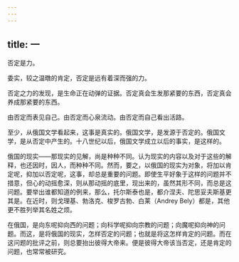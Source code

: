 ```yaml
---
---
---
```

title: 一
---



否定是力。

委实，较之温暾的肯定，否定是远有着深而强的力。

否定之力的发现，是生命正在动弹的证据。否定真会生发那紧要的东西，否定真会养成那紧要的东西。

由否定而表见自己。由否定而心泉流动。由否定而自己看出活路。

至少，从俄国文学看起来，这事是真实的。俄国文学，是发源于否定的。俄国文学，是从否定中产生的。十八世纪以后，俄国文学成立以后的事实，是这样的。

俄国的现实——那现实的见解，尚是种种不同。认为现实的内容以及对于这些的解释，也还因时，因人，而种种不同。然而，要之，以俄国的现实为对象，将加以肯定呢，抑加以否定呢，这事，却总是重要的问题。即使生平好象于这样的问题并不措意，但心的动摇愈深，则从那动摇的底里，现出来的，虽然其形不同，而总是这问题。要举出谁都知道的例来，那么，托尔斯泰也是，都介涅夫、陀思妥夫斯基更其是。在近时，则戈理基、勃洛克、梭罗古勃、白莱（Andrey Bely）都是，其他更不胜列举其名姓之烦。

在俄国，是向东呢抑向西的问题；向科学呢抑向宗教的问题；向魔呢抑向神的问题。而这，是将俄国的现实，怎样否定的问题；也就是将这怎样肯定的问题。而在这问题的批评之前，则总要抬出彼得大帝来。便是彼得大帝该当否定，还是肯定的问题，也常常被研究。